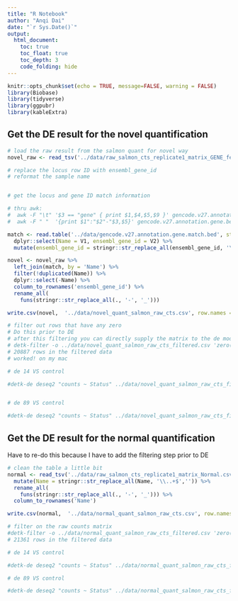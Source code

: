 ```yaml
---
title: "R Notebook"
author: "Anqi Dai"
date: "`r Sys.Date()`"
output:
  html_document:
    toc: true
    toc_float: true
    toc_depth: 3
    code_folding: hide
---
```


```r
knitr::opts_chunk$set(echo = TRUE, message=FALSE, warning = FALSE)
library(Biobase)
library(tidyverse)
library(ggpubr)
library(kableExtra)
```

## Get the DE result for the novel quantification 

```r
# load the raw result from the salmon quant for novel way
novel_raw <- read_tsv('../data/raw_salmon_cts_replicate1_matrix_GENE_feature.csv')
```

```r
# replace the locus row ID with ensembl_gene_id
# reformat the sample name


# get the locus and gene ID match information

# thru awk:
#  awk -F "\t" '$3 == "gene" { print $1,$4,$5,$9 }' gencode.v27.annotation.gtf | awk '{ for(i=1;i<=NF;i++){if(i==NF){printf("%s\n",$NF);}else {printf("%s\t",$i)}}}' > gencode.v27.annotation.gene.bed
#  awk -F " "  '{print $1":"$2"-"$3,$5}' gencode.v27.annotation.gene.bed  > gencode.v27.annotation.gene.match.bed  

match <- read.table('../data/gencode.v27.annotation.gene.match.bed', stringsAsFactors = F) %>%
  dplyr::select(Name = V1, ensembl_gene_id = V2) %>%
  mutate(ensembl_gene_id = stringr::str_replace_all(ensembl_gene_id, '\\..+$',''))

novel <- novel_raw %>%
  left_join(match, by = 'Name') %>%
  filter(!duplicated(Name)) %>%
  dplyr::select(-Name) %>%
  column_to_rownames('ensembl_gene_id') %>%
  rename_all(
    funs(stringr::str_replace_all(., '-', '_')))

write.csv(novel,  '../data/novel_quant_salmon_raw_cts.csv', row.names = T, quote = F)
```

```bash
# filter out rows that have any zero
# Do this prior to DE
# after this filtering you can directly supply the matrix to the de module that will do the norm work
# detk-filter -o ../data/novel_quant_salmon_raw_cts_filtered.csv 'zero(all) == 0' ../data/novel_quant_salmon_raw_cts.csv
# 20887 rows in the filtered data
# worked! on my mac
```

```bash
# de 14 VS control

#detk-de deseq2 "counts ~ Status" ../data/novel_quant_salmon_raw_cts_filtered.csv ../../09_mitochondria/data/pheno14_ctrl.csv > ../output/novel_14_control_DE.csv


# de 89 VS control

#detk-de deseq2 "counts ~ Status" ../data/novel_quant_salmon_raw_cts_filtered.csv ../../09_mitochondria/data/pheno89_ctrl.csv > ../output/novel_89_control_DE.csv
```


##  Get the DE result for the normal quantification 

Have to re-do this because I have to add the filtering step prior to DE

```r
# clean the table a little bit
normal <- read_tsv('../data/raw_salmon_cts_replicate1_matrix_Normal.csv') %>%
  mutate(Name = stringr::str_replace_all(Name, '\\..+$','')) %>%
  rename_all(
    funs(stringr::str_replace_all(., '-', '_'))) %>%
  column_to_rownames('Name') 

write.csv(normal,  '../data/normal_quant_salmon_raw_cts.csv', row.names = T, quote = F)
```


```bash
# filter on the raw counts matrix
#detk-filter -o ../data/normal_quant_salmon_raw_cts_filtered.csv 'zero(all) == 0' ../data/normal_quant_salmon_raw_cts.csv
# 21361 rows in the filtered data
```

```r
# de 14 VS control

#detk-de deseq2 "counts ~ Status" ../data/normal_quant_salmon_raw_cts_filtered.csv ../../09_mitochondria/data/pheno14_ctrl.csv > ../output/normal_14_control_DE.csv

# de 89 VS control

#detk-de deseq2 "counts ~ Status" ../data/normal_quant_salmon_raw_cts_filtered.csv ../../09_mitochondria/data/pheno89_ctrl.csv > ../output/normal_89_control_DE.csv
```

